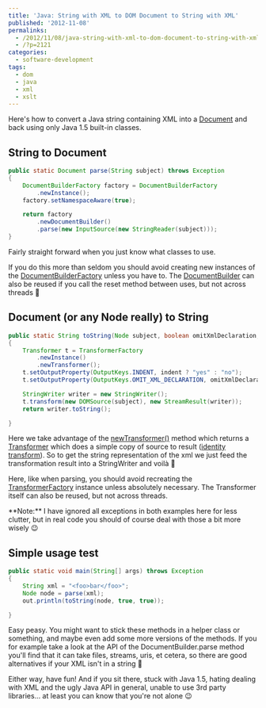 ---
title: 'Java: String with XML to DOM Document to String with XML'
published: '2012-11-08'
permalinks:
  - /2012/11/08/java-string-with-xml-to-dom-document-to-string-with-xml/
  - /?p=2121
categories:
  - software-development
tags:
  - dom
  - java
  - xml
  - xslt
---

Here's how to convert a Java string containing XML into a <a href="http://docs.oracle.com/javase/1.5.0/docs/api/org/w3c/dom/Document.html">Document</a> and back using only Java 1.5 built-in classes.

## String to Document

```java
public static Document parse(String subject) throws Exception
{
    DocumentBuilderFactory factory = DocumentBuilderFactory
        .newInstance();
    factory.setNamespaceAware(true);

    return factory
        .newDocumentBuilder()
        .parse(new InputSource(new StringReader(subject)));
}
```

Fairly straight forward when you just know what classes to use.

If you do this more than seldom you should avoid creating new instances of the <a href="http://docs.oracle.com/javase/1.5.0/docs/api/javax/xml/parsers/DocumentBuilderFactory.html">DocumentBuilderFactory</a> unless you have to. The <a href="http://docs.oracle.com/javase/1.5.0/docs/api/javax/xml/parsers/DocumentBuilder.html">DocumentBuilder</a> can also be reused if you call the reset method between uses, but not across threads 🙂

## Document (or any Node really) to String

```java
public static String toString(Node subject, boolean omitXmlDeclaration, boolean indent) throws Exception
{
    Transformer t = TransformerFactory
        .newInstance()
        .newTransformer();
    t.setOutputProperty(OutputKeys.INDENT, indent ? "yes" : "no");
    t.setOutputProperty(OutputKeys.OMIT_XML_DECLARATION, omitXmlDeclaration ? "yes" : "no");

    StringWriter writer = new StringWriter();
    t.transform(new DOMSource(subject), new StreamResult(writer));
    return writer.toString();

}

```

Here we take advantage of the <a href="http://docs.oracle.com/javase/1.5.0/docs/api/javax/xml/transform/TransformerFactory.html#newTransformer()">newTransformer()</a> method which returns a <a href="http://docs.oracle.com/javase/1.5.0/docs/api/javax/xml/transform/Transformer.html">Transformer</a> which does a simple copy of source to result (<a href="http://en.wikipedia.org/wiki/Identity_transform">identity transform</a>). So to get the string representation of the xml we just feed the transformation result into a StringWriter and voilà 🙂

Here, like when parsing, you should avoid recreating the <a href="http://docs.oracle.com/javase/1.5.0/docs/api/javax/xml/transform/TransformerFactory.html">TransformerFactory</a> instance unless absolutely necessary. The Transformer itself can also be reused, but not across threads.

<div class="note">
  **Note:** I have ignored all exceptions in both examples here for less
  clutter, but in real code you should of course deal with those a bit more
  wisely 😉
</div>

## Simple usage test

```java
public static void main(String[] args) throws Exception
{
    String xml = "<foo>bar</foo>";
    Node node = parse(xml);
    out.println(toString(node, true, true));

}

```

Easy peasy. You might want to stick these methods in a helper class or something, and maybe even add some more versions of the methods. If you for example take a look at the API of the DocumentBuilder.parse method you'll find that it can take files, streams, uris, et cetera, so there are good alternatives if your XML isn't in a string 🙂

Either way, have fun! And if you sit there, stuck with Java 1.5, hating dealing with XML and the ugly Java API in general, unable to use 3rd party libraries... at least you can know that you're not alone 😉
